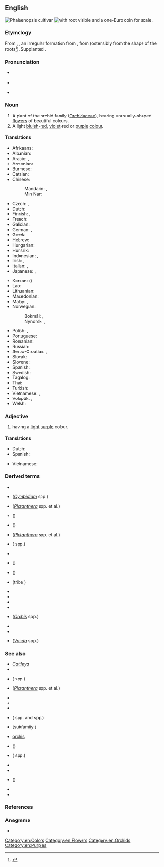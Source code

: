==English==
{{wikipedia}}
[[Image:Twin orchids.jpg|thumb|''[[Phalaenopsis]]'' cultivar]]
[[Image:Orchis_lactea_rhizotubers.jpg|thumb|{{taxlink|Orchis lactea|species|ver=191015}} with root visible and a one-Euro coin for scale.]]

===Etymology===
From {{bor|en|NL.|{{ll|mul|Orchideae}}}}, {{m|mul|Orchidaceae}}, an irregular formation from {{der|en|la|orchis}}, from {{der|en|grc|ὄρχις|t=orchid, testicle}} (ostensibly from the shape of the roots<ref>{{R:LSJ|ὄρχις}}</ref>). Supplanted {{noncog|enm|ballockwort|lit=testicle plant}}.

===Pronunciation===
* {{a|UK}} {{IPA|en|/ˈɔː.kɪd/}}
* {{audio|en|LL-Q1860 (eng)-Vealhurl-orchid.wav|Audio (RP)}}
* {{a|US}} {{IPA|en|/ˈɔɹ.kɪd/}}

===Noun===
{{en-noun}}

# A plant of the orchid family ([[Orchidaceae]]), bearing unusually-shaped [[flower]]s of beautiful colours. {{defdate|mid-19th C.}}
# A light [[blue|bluish]]-[[red]], [[violet]]-red or [[purple]] [[color|colour]].
#: {{color panel|DA70D6}}

====Translations====
{{trans-top|plant}}
* Afrikaans: {{t+|af|orgidee|f}}
* Albanian: {{t+|sq|orkide}}
* Arabic: {{t|ar|أُورْكِيد|m}}, {{t|ar|سَحْلَب|m}}
* Armenian: {{t+|hy|խոլորձ}}
* Burmese: {{t+|my|သစ်ခွ}}
* Catalan: {{t|ca|orquídia|f}}
* Chinese:
*: Mandarin: {{t+|cmn|蘭花|sc=Hani}}, {{t+|cmn|兰花|tr=lánhuā|sc=Hani}}
*: Min Nan: {{t+|nan|蘭花|tr=lân-hue|sc=Hans}}
* Czech: {{t|cs|orchidea|f}}, {{t+|cs|orchidej|f}}
* Dutch: {{t+|nl|orchidee|f}}
* Finnish: {{t+|fi|kämmekkä}}, {{t+|fi|orkidea}}
* French: {{t+|fr|orchidée|f}}
* Galician: {{t+|gl|orquídea|f}}
* German: {{t+|de|Orchidee|f}}, {{t|de|Knabenkraut|n}}
* Greek: {{t+|el|ορχιδέα|f}}
* Hebrew: {{t+|he|סחלב|tr=sakhlav}}
* Hungarian: {{t+|hu|orchidea}}
* Hunsrik: {{t|hrx|Paresitt|f}}
* Indonesian: {{t+|id|anggrek}}, {{t|id|[[bunga]] [[anggrek]]}}
* Irish: {{t|ga|magairlín|m}}, {{t|ga|lus na magairlí|m}}
* Italian: {{t+|it|orchide|f}}, {{t+|it|orchidea|f}}
* Japanese: {{t+|ja|蘭|tr=らん, ran|sc=Jpan}}, {{t|ja|蘭の花|tr=らんのはな, ran no hana|sc=Jpan}}
{{trans-mid}}
* Korean: {{t+|ko|난초}} ({{t+|ko|蘭草}})
* Lao: {{t|lo|ດອກກ້ວຍໄມ້}}
* Lithuanian: {{t|lt|orchidėja|f}}
* Macedonian: {{t|mk|орхиде́ја|f}}
* Malay: {{t|ms|anggerik}}, {{t|ms|orkid}}
* Norwegian:
*: Bokmål: {{t+|nb|orkidé|m}}, {{t|nb|orkide|m}}
*: Nynorsk: {{t|nn|orkidé|m}}, {{t|nn|orkide|m}}
* Polish: {{t+|pl|orchidea|f}}, {{t+|pl|storczyk|m-in}}
* Portuguese: {{t+|pt|orquídea|f}}
* Romanian: {{t+|ro|orhidee|f}}
* Russian: {{t+|ru|орхиде́я|f}}
* Serbo-Croatian: {{t|sh|orhideja|f}}, {{t+|sh|kaćun|m}}
* Slovak: {{t|sk|orchidea|f}}
* Slovene: {{t+|sl|orhideja|f}}
* Spanish: {{t+|es|orquídea|f}}
* Swedish: {{t+|sv|orkidé|c}}
* Tagalog: {{t|tl|dapo}}
* Thai: {{t+|th|กล้วยไม้}}
* Turkish: {{t+|tr|orkide}}
* Vietnamese: {{t+|vi|phong lan}}, {{t|vi|cây lan}}
* Volapük: {{t|vo|lorkid}}, {{t|vo|rogid}}
* Welsh: {{t|cy|tegeirian}}
{{trans-bottom}}

{{trans-top|colour}}
{{trans-mid}}
{{trans-bottom}}

===Adjective===
{{en-adj|-}}

# {{lb|en|colour}} having a [[light]] [[purple]] colour.

====Translations====
{{trans-top|colour}}
* Dutch: {{t|nl|lichtpaars}}
* Spanish: {{t+|es|orquídea}}
{{trans-mid}}
* Vietnamese: {{t|vi|cây lan}}
{{trans-bottom}}

===Derived terms===
{{der-top}}
* {{l|en|bee orchid}}
* {{vern|boat orchid}} (''[[Cymbidium]]'' spp.)
* {{vern|butterfly orchid}} (''[[Platanthera]]'' spp. et al.)
* {{l|en|fly orchid}} ({{taxlink|Ophrys insectifera|species|ver=191015}})
* {{vern|fragrant orchid}} ({{taxlink|Gymnadenia conopsea|species|ver=191015}})
* {{vern|fringed orchid}} (''[[Platanthera]]'' spp. et al.)
* {{vern|hyacinth orchid|pl=s}} ({{taxlink|Dipodium|genus|ver=191015}} spp.)
* {{vern|monkey orchid}}
* {{vern|musk orchid}} ({{taxlink|Herminium monorchis|species|ver=191015}})
* {{l|en|odontoglossum}} ({{taxlink|Odontoglossum|genus|ver=191015}})
* {{l|en|orchid bee}} (tribe {{taxlink|Euglossini|tribe|ver=191015}})
* {{vern|orchid tree}}
* {{l|en|orchidaceous}}
* {{l|en|orchidectomy}}
* {{l|en|orchidopexy}}
* {{l|en|orchis}} (''[[Orchis]]'' spp.)
* {{l|en|polyorchidism}}
* {{vern|scented orchid}}
* {{vern|vanda orchid}} (''[[Vanda]]'' spp.)
{{der-bottom}}

===See also===
{{rel-top|Other articles}}
* ''[[Cattleya]]''
* {{l|en|clinandrium}}
* {{l|en|coralroot}} ({{taxlink|Corallorhiza|genus|ver=191015}} spp.)
* {{vern|fringed orchis}} (''[[Platanthera]]'' spp. et al.)
* {{vern|gold bee}}
* {{l|en|helleborine}}
* {{l|en|labellum}}
* {{l|en|ladies' tresses}} ({{taxlink|Spiranthes|genus|ver=191015}} spp. and {{taxlink|Goodyera|genus|ver=191015}} spp.)
* {{l|en|lady's slipper}} (subfamily {{taxlink|Cypripedioideae|subfamily|ver=191015}})
* [[orchis]]
* {{l|en|puttyroot}} ({{taxlink|Aplectrum hyemale|species|ver=191015}})
* {{vern|rattlesnake plantain}} ({{taxlink|Goodyera|genus|ver=191015}} spp.)
* {{l|en|resupinate}}
* {{l|en|salep}}
* {{vern|swamp pink}} ({{taxlink|Helonias bullata|species|ver=191015}})
* {{l|en|twayblade}}
* {{l|en|Appendix:Colors}}
{{rel-bottom}}

===References===
<references />

===Anagrams===
* {{anagrams|en|a=cdhior|rhodic}}

[[Category:en:Colors]]
[[Category:en:Flowers]]
[[Category:en:Orchids]]
[[Category:en:Purples]]